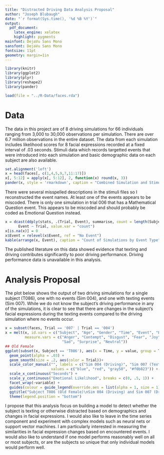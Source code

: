 ```yaml
---
title: "Distracted Driving Data Analysis Proposal"
author: "Joseph Blubaugh"
date: "`r format(Sys.time(), '%d %B %Y')`"
output:
  pdf_document:
    latex_engine: xelatex
    highlight: pygments
mainfont: DejaVu Sans Mono
sansfont: DejaVu Sans Mono
fontsize: 11pt
geometry: margin=1in
---
```


```r

library(knitr)
library(ggplot2)
library(plyr)
library(reshape2)
library(pander)

load(file = "../R-Data/faces.rda")

```

# Data

The data in this project are of 8 driving simulations for 66 individuals ranging from 3,000 to 30,000 observations per simulation. There are over 6.7 million observations in the entire dataset. The data from each simulation includes likelihood scores for 8 facial expressions recorded at a fixed interval of .03 seconds. Stimuli data which records targetted events that were introduced into each simulation and basic demographic data on each subject are also available.

```r
set.alignment('left')
x = head(faces[, c(1,4,5,9,7,11:17)])
x[, 5:12] = apply(x[, 5:12], 2, function(x) round(x, 3))
pander(x, style = 'rmarkdown', caption = "Combined Simulation and Stimuli Datasets", split.table = Inf)
```

There were several misspelled descriptions in the stimuli files so I reconstructed the event names. At least one of the events appears to be miscoded. There is only one simulation in trial 006 that has a Mathematical Question event. This appears to be miscoded and should probably be coded as Emotional Question instead.

```r

x = dcast(ddply(stats, .(Trial, Event), summarise, count = length(Subject)),
      Event ~ Trial, value.var = "count")
x[is.na(x)] = 0
x$Event = relevel(x$Event, ref = "No Event")
kable(arrange(x, Event), caption = "Count of Simulations by Event Type")

```

The published literature on this data showed evidence that texting and driving contributes significantly to poor driving performance. Driving performance data is unavailable in this analysis.

# Analysis Proposal

The plot below shows the output of two driving simulations for a single subject (T086), one with no events (Sim 004), and one with texting events (Sim 007). While we do not know the subject's driving performance in any of the simulations, it is clear to see that there are changes in the subject's facial expressions during the texting events compared to the driving simulation where no events occur.

```r

x = subset(faces, Trial == '007' | Trial == '004')
x = melt(x, id.vars = c("Subject", "Age", "Gender", "Time", "Event", "Event.Switch", "Trial"),
         measure.vars = c("Anger", "Contempt", "Disgust", "Fear", "Joy",
                          "Sad", "Surprise", "Neutral"))
## Old Female
ggplot(subset(x, Subject == 'T086'), aes(x = Time, y = value, group = Trial, color = Event)) +
  geom_point(alpha = .03) +
  geom_smooth(size = .2, aes(color = Trial))+
  scale_color_manual("", labels = c("Sim 004 (Driving)", "Sim 007 (Texting & Driving)", "Not Texting", "Texting"),
                     values = c("blue", "red", "gray50", "#f0b823")) +
  scale_x_continuous("Seconds") +
  scale_y_continuous("Emotional Likelihood", breaks = c(0, .5, 1)) +
  facet_wrap(~variable) +
  guides(colour = guide_legend(override.aes = list(alpha = 1, size = 1))) +
  ggtitle("Subject T086 (Old Female)\nSim 004 (Driving) and Sim 007 (Driving and Texting)") +
  theme(legend.position = "bottom")


```

I propose that this analysis focus on building a model to detect whether the subject is texting or otherwise distracted based on demographics and changes in facial expressions. I would also like to leave in the time series component and experiment with complex models such as neural nets or support vector machines. I am particularly interested in measuring the similarities in facial expression changes based on encountered events. I would also like to understand if one model performs reasonably well on all or most subjects, or are the subjects so unique that only individual models would perform well.
